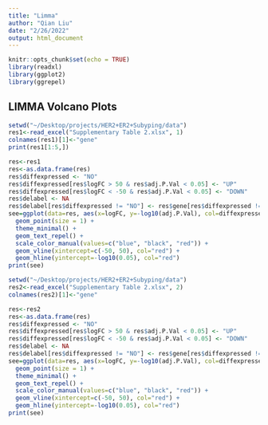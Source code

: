 ```yaml
---
title: "Limma"
author: "Qian Liu"
date: "2/26/2022"
output: html_document
---
```


```r
knitr::opts_chunk$set(echo = TRUE)
library(readxl)
library(ggplot2)
library(ggrepel)
```

## LIMMA Volcano Plots 

```r
setwd("~/Desktop/projects/HER2+ER2+Subyping/data")
res1<-read_excel("Supplementary Table 2.xlsx", 1)
colnames(res1)[1]<-"gene"
print(res1[1:5,])
```

```r
res<-res1
res<-as.data.frame(res)
res$diffexpressed <- "NO"
res$diffexpressed[res$logFC > 50 & res$adj.P.Val < 0.05] <- "UP"
res$diffexpressed[res$logFC < -50 & res$adj.P.Val < 0.05] <- "DOWN"
res$delabel <- NA
res$delabel[res$diffexpressed != "NO"] <- res$gene[res$diffexpressed != "NO"]
see=ggplot(data=res, aes(x=logFC, y=-log10(adj.P.Val), col=diffexpressed, label=delabel)) +
  geom_point(size = 1) + 
  theme_minimal() +
  geom_text_repel() +
  scale_color_manual(values=c("blue", "black", "red")) +
  geom_vline(xintercept=c(-50, 50), col="red") +
  geom_hline(yintercept=-log10(0.05), col="red")
print(see)

```

```r
setwd("~/Desktop/projects/HER2+ER2+Subyping/data")
res2<-read_excel("Supplementary Table 2.xlsx", 2)
colnames(res2)[1]<-"gene"
```

```r
res<-res2
res<-as.data.frame(res)
res$diffexpressed <- "NO"
res$diffexpressed[res$logFC > 50 & res$adj.P.Val < 0.05] <- "UP"
res$diffexpressed[res$logFC < -50 & res$adj.P.Val < 0.05] <- "DOWN"
res$delabel <- NA
res$delabel[res$diffexpressed != "NO"] <- res$gene[res$diffexpressed != "NO"]
see=ggplot(data=res, aes(x=logFC, y=-log10(adj.P.Val), col=diffexpressed, label=delabel)) +
  geom_point(size = 1) + 
  theme_minimal() +
  geom_text_repel() +
  scale_color_manual(values=c("blue", "black", "red")) +
  geom_vline(xintercept=c(-50, 50), col="red") +
  geom_hline(yintercept=-log10(0.05), col="red")
print(see)
```

